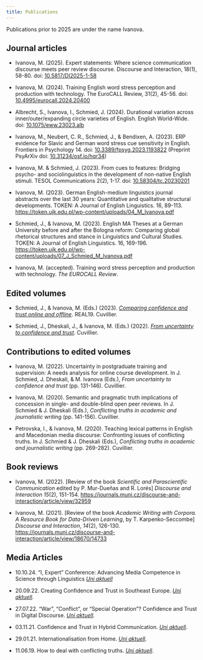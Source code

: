 ```yaml
---
title: Publications
--- 
```

Publications prior to 2025 are under the name Ivanova.

## Journal articles

- Ivanova, M. (2025). Expert statements: Where science communication discourse meets peer review discourse. Discourse and Interaction, 18(1), 58-80. doi: <a href="https://doi.org/10.5817/DI2025-1-58" target="_blank">10.5817/DI2025-1-58</a> 

- Ivanova, M. (2024). Training English word stress perception and production with technology. The EuroCALL Review, 31(2), 45-56. doi: <a href="https://doi.org/10.4995/eurocall.2024.20400" target="_blank">10.4995/eurocall.2024.20400</a> 

- Albrecht, S., Ivanova, I., Schmied, J. (2024). Durational variation across inner/outer/expanding circle varieties of English. English World-Wide. doi: <a href="https://doi.org/10.1075/eww.23023.alb" target="_blank">10.1075/eww.23023.alb</a> 

- Ivanova, M., Neubert, C. R., Schmied, J., & Bendixen, A. (2023). ERP evidence for Slavic and German word stress cue sensitivity in English. Frontiers in Psychology 14. doi: <a href="https://doi.org/10.3389/fpsyg.2023.1193822" target="_blank">10.3389/fpsyg.2023.1193822</a> (Preprint PsyArXiv doi: <a href="http://doi.org/10.31234/osf.io/hqr34" target="_blank">10.31234/osf.io/hqr34</a>)

- Ivanova, M. & Schmied, J. (2023). From cues to features: Bridging psycho- and sociolinguistics in the development of non-native English stimuli. TESOL Communications 2(2), 1-17. doi: <a href="https://doi.org/10.58304/tc.20230201" target="_blank">10.58304/tc.20230201</a>

- Ivanova, M. (2023). German English-medium linguistics journal abstracts over the last 30 years: Quantitative and qualitative structural developments. TOKEN: A Journal of English Linguistics. 16, 89-113. <a href="https://token.ujk.edu.pl/wp-content/uploads/04_M_Ivanova.pdf" target="_blank">https://token.ujk.edu.pl/wp-content/uploads/04_M_Ivanova.pdf</a>

- Schmied, J., & Ivanova, M. (2023). English MA Theses at a German University before and after the Bologna reform: Comparing global rhetorical structures and stance in Linguistics and Cultural Studies. TOKEN: A Journal of English Linguistics. 16, 169-196. <a href="https://token.ujk.edu.pl/wp-content/uploads/07_J_Schmied_M_Ivanova.pdf" target="_blank">https://token.ujk.edu.pl/wp-content/uploads/07_J_Schmied_M_Ivanova.pdf</a>

- Ivanova, M. (accepted). Training word stress perception and production with technology. _The EUROCALL Review_.
  
## Edited volumes

- Schmied, J., & Ivanova, M. (Eds.) (2023). <a href="https://cuvillier.de/de/shop/publications/8837-comparing-confidence-and-trust-online-and-offline" target="_blank">*Comparing confidence and trust online and offline*</a>. REAL19. Cuvillier.

- Schmied, J., Dheskali, J., & Ivanova, M. (Eds.) (2022). <a href="https://cuvillier.de/de/shop/publications/8661-from-uncertainty-to-confidence-and-trust" target="_blank">*From uncertainty to confidence and trust*</a>. Cuvillier.

## Contributions to edited volumes

- Ivanova, M. (2022). Uncertainty in postgraduate training and supervision: A needs analysis for online course development. In J. Schmied, J. Dheskali, & M. Ivanova (Eds.), *From uncertainty to confidence and trust* (pp. 131-146). Cuvillier.

- Ivanova, M. (2020). Semantic and pragmatic truth implications of concession in single- and double-blind open peer reviews. In J. Schmied & J. Dheskali (Eds.), *Conflicting truths in academic and journalistic writing* (pp. 141-156). Cuvillier.

- Petrovska, I., & Ivanova, M. (2020). Teaching lexical patterns in English and Macedonian media discourse: Confronting issues of conflicting truths. In J. Schmied & J. Dheskali (Eds.), *Conflicting truths in academic and journalistic writing* (pp. 269-282). Cuvillier.

## Book reviews

- Ivanova, M. (2022). [Review of the book *Scientific and Parascientific Communication* edited by P. Mur-Dueñas and R. Lorés] *Discourse and Interaction 15*(2), 151-154. <a href="https://journals.muni.cz/discourse-and-interaction/article/view/32959" target="_blank">https://journals.muni.cz/discourse-and-interaction/article/view/32959</a>

- Ivanova, M. (2021). [Review of the book *Academic Writing with Corpora. A Resource Book for Data-Driven Learning*, by T. Karpenko-Seccombe] *Discourse and Interaction*, *14*(2), 126-130. <a href="https://journals.muni.cz/discourse-and-interaction/article/view/18670/14733" target="_blank">https://journals.muni.cz/discourse-and-interaction/article/view/18670/14733</a>

## Media Articles

- 10.10.24. “I, Expert” Conference: Advancing Media Competence in Science through Linguistics <a href="https://www.tu-chemnitz.de/tu/pressestelle/aktuell/12636/en" target="_blank">*Uni aktuell*</a>

- 20.09.22. Creating Confidence and Trust in Southeast Europe. <a href="https://www.tu-chemnitz.de/tu/pressestelle/aktuell/11476/en" target="_blank">*Uni aktuell*</a>.

- 27.07.22. "War", "Conflict", or "Special Operation"? Confidence and Trust in Digital Discourse. <a href="https://www.tu-chemnitz.de/tu/pressestelle/aktuell/11399/en" target="_blank">*Uni aktuell*</a>.

- 03.11.21. Confidence and Trust in Hybrid Communication. <a href="https://www.tu-chemnitz.de/tu/pressestelle/aktuell/10983/en" target="_blank">*Uni aktuell*</a>.

- 29.01.21. Internationalisation from Home. <a href="https://www.tu-chemnitz.de/tu/pressestelle/aktuell/10550/en" target="_blank">*Uni aktuell*</a>.

- 11.06.19. How to deal with conflicting truths. <a href="https://www.tu-chemnitz.de/tu/pressestelle/aktuell/9509/en" target="_blank">*Uni aktuell*</a>.
